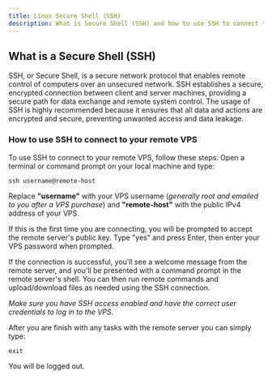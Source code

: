 ```yaml
---
title: Linux Secure Shell (SSH)
description: What is Secure Shell (SSH) and how to use SSH to connect to your remote VPS
---
```



## What is a Secure Shell (SSH)

SSH, or Secure Shell, is a secure network protocol that enables remote control of computers over an unsecured network. SSH establishes a secure, encrypted connection between client and server machines, providing a secure path for data exchange and remote system control. The usage of SSH is highly recommended because it ensures that all data and actions are encrypted and secure, preventing unwanted access and data leakage.

### How to use SSH to connect to your remote VPS

To use SSH to connect to your remote VPS, follow these steps: Open a terminal or command prompt on your local machine and type:

```shell
ssh username@remote-host
```

Replace **"username"** with your VPS username (_generally root and emailed to you after a VPS purchase_) and **"remote-host"** with the public IPv4 address of your VPS.&#x20;

If this is the first time you are connecting, you will be prompted to accept the remote server's public key. Type "yes" and press Enter, then enter your VPS password when prompted.

If the connection is successful, you'll see a welcome message from the remote server, and you'll be presented with a command prompt in the remote server's shell. You can then run remote commands and upload/download files as needed using the SSH connection.

_Make sure you have SSH access enabled and have the correct user credentials to log in to the VPS._

After you are finish with any tasks with the remote server you can simply type:

```shell
exit
```

You will be logged out.

<CtaButton
  label='Blog Post: Are SSH Connections Truly Secure?'
  link='https://www.edisglobal.com/blog/are-ssh-connections-secure'
/>
